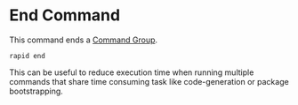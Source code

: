# End Command

This command ends a [Command Group](/advanced/command-groups).

```
rapid end
```

This can be useful to reduce execution time when running multiple commands that share time consuming task like code-generation or package bootstrapping.
